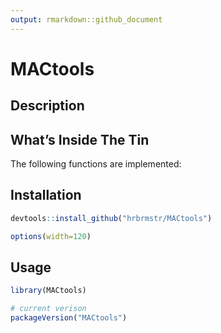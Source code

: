 ```yaml
---
output: rmarkdown::github_document
---
```


# MACtools

## Description

## What's Inside The Tin

The following functions are implemented:

## Installation

```r
devtools::install_github("hrbrmstr/MACtools")
```

```r
options(width=120)
```

## Usage

```r
library(MACtools)

# current verison
packageVersion("MACtools")

```

